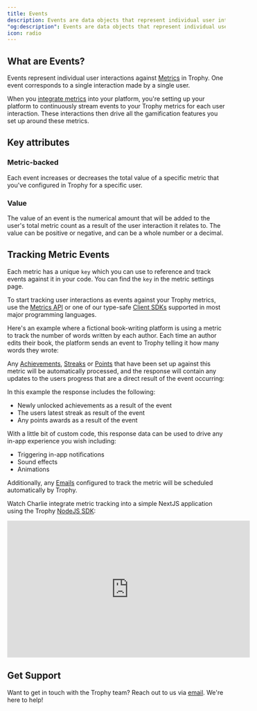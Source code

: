 ```yaml
---
title: Events
description: Events are data objects that represent individual user interactions against metrics in Trophy.
"og:description": Events are data objects that represent individual user interactions against metrics in Trophy.
icon: radio
---
```



## What are Events?

Events represent individual user interactions against [Metrics](/platform/metrics) in Trophy. One event corresponds to a single interaction made by a single user.

When you [integrate metrics](#tracking-metric-events) into your platform, you're setting up your platform to continuously stream events to your Trophy metrics for each user interaction. These interactions then drive all the gamification features you set up around these metrics.

## Key attributes

### Metric-backed

Each event increases or decreases the total value of a specific metric that you've configured in Trophy for a specific user.

### Value

The value of an event is the numerical amount that will be added to the user's total metric count as a result of the user interaction it relates to. The value can be positive or negative, and can be a whole number or a decimal.

## Tracking Metric Events

Each metric has a unique `key` which you can use to reference and track events against it in your code. You can find the `key` in the metric settings page.

To start tracking user interactions as events against your Trophy metrics, use the [Metrics API](/api-reference/endpoints/metrics/send-a-metric-change-event) or one of our type-safe [Client SDKs](/api-reference/client-libraries) supported in most major programming languages.

Here's an example where a fictional book-writing platform is using a metric to track the number of words written by each author. Each time an author edits their book, the platform sends an event to Trophy telling it how many words they wrote:

<MetricChangeRequestBlock />

Any [Achievements](/platform/achievements), [Streaks](/platform/streaks) or [Points](/platform/points) that have been set up against this metric will be automatically processed, and the response will contain any updates to the users progress that are a direct result of the event occurring:

<MetricChangeResponseBlock />

In this example the response includes the following:

- Newly unlocked achievements as a result of the event
- The users latest streak as result of the event
- Any points awards as a result of the event

With a little bit of custom code, this response data can be used to drive any in-app experience you wish including:

- Triggering in-app notifications
- Sound effects
- Animations

Additionally, any [Emails](/platform/emails) configured to track the metric will be scheduled automatically by Trophy.

Watch Charlie integrate metric tracking into a simple NextJS application using the Trophy [NodeJS SDK](/api-reference/client-libraries):

<Frame>
  <iframe
    width="560"
    height="315"
    src="https://www.youtube.com/embed/ZxbOylQ6kQU?si=2C8IvN0trlIzLeO7"
    title="YouTube video player"
    frameborder="0"
    allow="accelerometer; autoplay; clipboard-write; encrypted-media; gyroscope; picture-in-picture; web-share"
    referrerpolicy="strict-origin-when-cross-origin"
    allowfullscreen
  ></iframe>
</Frame>

## Get Support

Want to get in touch with the Trophy team? Reach out to us via [email](mailto:support@trophy.so). We're here to help!
